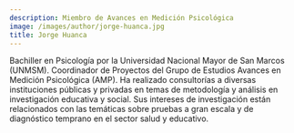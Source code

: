 ```yaml
---
description: Miembro de Avances en Medición Psicológica
image: /images/author/jorge-huanca.jpg
title: Jorge Huanca
---
```


Bachiller en Psicología por la Universidad Nacional Mayor de San Marcos (UNMSM). Coordinador de Proyectos del Grupo de Estudios Avances en Medición Psicológica (AMP). Ha realizado consultorías a diversas instituciones públicas y privadas en temas de metodología y análisis en investigación educativa y social. Sus intereses de investigación están relacionados con las temáticas sobre pruebas a gran escala y de diagnóstico temprano en el sector salud y educativo.
